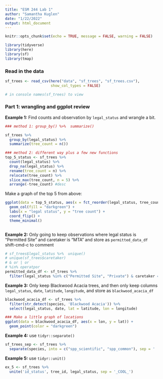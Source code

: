 ```yaml
---
title: "ESM 244 Lab 1"
author: "Samantha Kuglen"
date: "1/22/2022"
output: html_document
---
```


```r
knitr::opts_chunk$set(echo = TRUE, message = FALSE, warning = FALSE)

library(tidyverse)
library(here)
library(sf)
library(tmap)

```
### Read in the data
```r
sf_trees <- read_csv(here("data", "sf_trees", "sf_trees.csv"),
                     show_col_types = FALSE)

# in console names(sf_trees) to view 

```

### Part 1: wrangling and ggplot review

**Example 1:** Find counts and observation by `legal_status` and wrangle a bit.

```r
### method 1: group_by() %>%  summarize()

sf_trees %>% 
  group_by(legal_status) %>% 
  summarize(tree_count = n())

### method 2: different way plus a few new functions
top_5_status <- sf_trees %>% 
  count(legal_status) %>% 
  drop_na(legal_status) %>% 
  rename(tree_count = n) %>% 
  relocate(tree_count) %>% 
  slice_max(tree_count, n = 5) %>% 
  arrange(-tree_count) #desc
```

Make a graph of the top 5 from above:
```r
ggplot(data = top_5_status, aes(x = fct_reorder(legal_status, tree_count), y = tree_count)) + 
  geom_col(fill = "darkgreen") +
  labs(x = "legal status", y = "tree count") +
  coord_flip() +
  theme_minimal()
  
```

**Example 2:** Only going to keep observations where legal status is "Permitted Site" and caretaker is "MTA" and store as `permitted_data_df`
shift-cmd-c to comment
```r
# sf_trees$legal_status %>%  unique() 
# unique(sf_trees$caretaker)
# & or | or
# %in% operatpor
permitted_data_df <- sf_trees %>% 
  filter(legal_status %in% c("Permitted Site", "Private") & caretaker == "MTA")
```

**Example 3:** Only keep Blackwood Acacia trees, and then only keep columns `legal_status`, `date`, `latitude`, `longitude`, and store as `blackwood_acacia_df`

```r
blackwood_acacia_df <- sf_trees %>% 
  filter(str_detect(species, 'Blackwood Acacia')) %>% 
  select(legal_status, date, lat = latitude, lon = longitude)

### Make a little graph of locations
ggplot(data = blackwood_acacia_df, aes(x = lon, y = lat)) +
  geom_point(color = "darkgreen")
```

**Example 4:** use `tidyr::separate()`
```r
sf_trees_sep <- sf_trees %>% 
  separate(species, into = c("spp_scientific", "spp_common"), sep = ' :: ')
```

**Example 5:** use `tidyr::unit()`
```r
ex_5 <- sf_trees %>% 
  unite('id_status', tree_id, legal_status, sep = '_COOL_')
```

